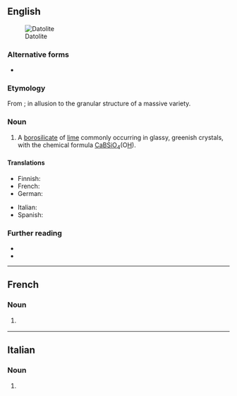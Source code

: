 ==English==
[[Image:Datolite_Roncari_quarry.jpg|thumb|Datolite]]

===Alternative forms===
* {{l|en|datholite}}

===Etymology===
From {{etyl|grc|en}} {{m|grc|δατέομαι||to divide}} {{suffix|en||lite}}; in allusion to the granular structure of a massive variety.

===Noun===
{{en-noun}}

# {{lb|en|mineral}} A [[borosilicate]] of [[lime]] commonly occurring in glassy, greenish crystals, with the chemical formula [[calcium|Ca]][[boron|B]][[silicon|Si]][[oxygen|O]]<sub>4</sub>(O[[hydrogen|H]]).

====Translations====
{{trans-top|a mineral, a calcium borosilicate}}
* Finnish: {{t|fi|datoliitti}}
* French: {{t+|fr|datolite|f}}
* German: {{t|de|Datolith|m}}
{{trans-mid}}
* Italian: {{t|it|datolite|f}}
* Spanish: {{t|es|datolita|f}}
{{trans-bottom}}

===Further reading===
* {{R:WebMineral}}
* {{R:mindat}}

----

==French==

===Noun===
{{fr-noun|f}}

# {{lb|fr|mineral}} {{l|en|datolite}}

----

==Italian==

===Noun===
{{it-noun|f}}

# {{lb|it|mineral}} {{l|en|datolite}}